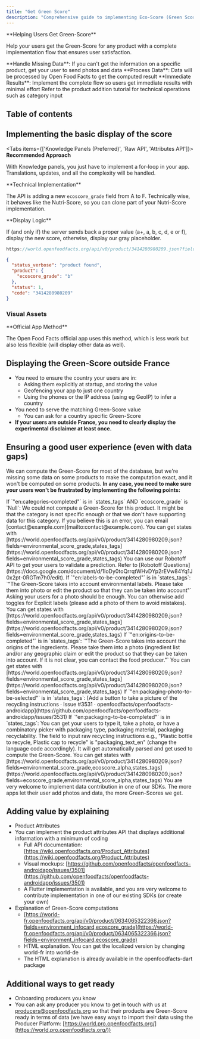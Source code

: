 ```yaml
---
title: "Get Green Score"
description: "Comprehensive guide to implementing Eco-Score (Green Score) in your app with proper handling of data gaps and user experience"
---
```



<Callout>
**Helping Users Get Green-Score**

Help your users get the Green-Score for any product with a complete implementation flow that ensures user satisfaction.

</Callout>

<Steps>
  <Step>
    **Handle Missing Data**: If you can't get the information on a specific
    product, get your user to send photos and data
  </Step>
  <Step>
    **Process Data**: Data will be processed by Open Food Facts to get the
    computed result
  </Step>
  <Step>
    **Immediate Results**: Implement the complete flow so users get immediate
    results with minimal effort
  </Step>
</Steps>

<Card title="Technical Implementation" href="/docs/Product-Opener/tutorials/product-management/adding-missing-products">
  Refer to the product addition tutorial for technical operations such as
  category input
</Card>

## Table of contents

<Cards>
  <Card
    title="App Preparation"
    description="Getting your app ready for the Green-Score"
  />
  <Card
    title="Basic Display"
    description="Implementing the basic display of the score"
  />
  <Card
    title="International Support"
    description="Displaying the Green-Score outside France"
  />
  <Card
    title="User Experience"
    description="Ensuring good UX even with data gaps"
  />
  <Card title="Disclaimers" description="Adding appropriate disclaimers" />
  <Card title="Value Addition" description="Adding value by explaining" />
</Cards>

## Implementing the basic display of the score

<Tabs items={['Knowledge Panels (Preferred)', 'Raw API', 'Attributes API']}>
<Tab value="Knowledge Panels (Preferred)">
<Callout type="info">
**Recommended Approach**

With Knowledge panels, you just have to implement a for-loop in your app. Translations, updates, and all the complexity will be handled.

</Callout>
</Tab>
<Tab value="Raw API">
<Callout>
**Technical Implementation**

The API is adding a new `ecoscore_grade` field from A to F. Technically wise, it behaves like the Nutri-Score, so you can clone part of your Nutri-Score implementation.

</Callout>

<Callout type="warn">
**Display Logic**

If (and only if) the server sends back a proper value (a+, a, b, c, d, e or f), display the new score, otherwise, display our gray placeholder.

</Callout>

```javascript title="API Endpoint Example"
https://world.openfoodfacts.org/api/v0/product/3414280980209.json?fields=environmental_score_grade
```

```json title="Response Example"
{
  "status_verbose": "product found",
  "product": {
    "ecoscore_grade": "b"
  },
  "status": 1,
  "code": "3414280980209"
}
```

### Visual Assets

<Cards>
<Card title="A+ Green Score" href="https://static.openfoodfacts.org/images/attributes/dist/green-score-a-plus.svg" />
<Card title="A Green Score" href="https://static.openfoodfacts.org/images/attributes/dist/green-score-a.svg" />
<Card title="B Green Score" href="https://static.openfoodfacts.org/images/attributes/dist/green-score-b.svg" />
<Card title="C Green Score" href="https://static.openfoodfacts.org/images/attributes/dist/green-score-c.svg" />
<Card title="D Green Score" href="https://static.openfoodfacts.org/images/attributes/dist/green-score-d.svg" />
<Card title="E Green Score" href="https://static.openfoodfacts.org/images/attributes/dist/green-score-e.svg" />
<Card title="F Green Score" href="https://static.openfoodfacts.org/images/attributes/dist/green-score-f.svg" />
<Card title="Unknown Green Score" href="https://static.openfoodfacts.org/images/attributes/dist/green-score-unknown.svg" />
</Cards>
</Tab>
<Tab value="Attributes API">
<Callout>
**Official App Method**

The Open Food Facts official app uses this method, which is less work but also less flexible (will display other data as well).

</Callout>
</Tab>
</Tabs>

## Displaying the Green-Score outside France

- You need to ensure the country your users are in:
  - Asking them explicitly at startup, and storing the value
  - Geofencing your app to just one country
  - Using the phones or the IP address (using eg GeoIP) to infer a country
- You need to serve the matching Green-Score value
  - You can ask for a country specific Green-Score
- **If your users are outside France, you need to clearly display the experimental disclaimer at least once.**

## Ensuring a good user experience (even with data gaps)

We can compute the Green-Score for most of the database, but we're missing some data on some products to make the computation exact, and it won't be computed on some products. **In any case, you need to make sure your users won't be frustrated by implementing the following points:**

<Callout type="info" title="Handling Missing Green-Score (Category)">
  If `"en:categories-completed"` is in `states_tags` AND `ecoscore_grade` is
  `Null`: We could not compute a Green-Score for this product. It might be that
  the category is not specific enough or that we don't have supporting data for
  this category. If you believe this is an error, you can email
  [contact@example.com](mailto:contact@example.com). You can get states with
  [https://world.openfoodfacts.org/api/v0/product/3414280980209.json?fields=environmental_score_grade,states_tags](https://world.openfoodfacts.org/api/v0/product/3414280980209.json?fields=environmental_score_grade,states_tags)
</Callout>

<Callout type="info" title="Helping Users Add Missing Categories">
  You can use our Robotoff API to get your users to validate a prediction. Refer
  to [Robotoff
  Questions](https://docs.google.com/document/d/1IoDy0toQrrqtWHvDYp2rEVw84Yq1J0x2pt-0RGTm7h0/edit).
</Callout>

<Callout type="info" title="Handling Missing Labels">
  If `"en:labels-to-be-completed"` is in `states_tags`: `"The Green-Score takes
  into account environmental labels. Please take them into photo or edit the
  product so that they can be taken into account"` Asking your users for a photo
  should be enough. You can otherwise add toggles for Explicit labels (please
  add a photo of them to avoid mistakes). You can get states with
  [https://world.openfoodfacts.org/api/v0/product/3414280980209.json?fields=environmental_score_grade,states_tags](https://world.openfoodfacts.org/api/v0/product/3414280980209.json?fields=environmental_score_grade,states_tags)
</Callout>

<Callout type="info" title="Handling Missing Origins">
  If `"en:origins-to-be-completed"` is in `states_tags`: `"The Green-Score takes
  into account the origins of the ingredients. Please take them into a photo
  (ingredient list and/or any geographic claim or edit the product so that they
  can be taken into account. If it is not clear, you can contact the food
  producer."` You can get states with
  [https://world.openfoodfacts.org/api/v0/product/3414280980209.json?fields=environmental_score_grade,states_tags](https://world.openfoodfacts.org/api/v0/product/3414280980209.json?fields=environmental_score_grade,states_tags)
</Callout>

<Callout type="info" title="Handling Missing Recycling Information">
  If `"en:packaging-photo-to-be-selected"` is in `states_tags`: [Add a button to
  take a picture of the recycling instructions · Issue #3531 ·
  openfoodfacts/openfoodfacts-androidapp](https://github.com/openfoodfacts/openfoodfacts-androidapp/issues/3531)
  If `"en:packaging-to-be-completed"` is in `states_tags`: You can get your
  users to type it, take a photo, or have a combinatory picker with packaging
  type, packaging material, packaging recyclability. The field to input raw
  recycling instructions e.g., "Plastic bottle to recycle, Plastic cap to
  recycle" is "packaging_text_en" (change the language code accordingly). It
  will get automatically parsed and get used to compute the Green-Score. You can
  get states with
  [https://world.openfoodfacts.org/api/v0/product/3414280980209.json?fields=environmental_score_grade,ecoscore_alpha,states_tags](https://world.openfoodfacts.org/api/v0/product/3414280980209.json?fields=ecoscore_grade,environmental_score_alpha,states_tags)
</Callout>

<Callout type="info" title="Sharing Your Code">
  You are very welcome to implement data contribution in one of our SDKs. The
  more apps let their user add photos and data, the more Green-Scores we get.
</Callout>

## Adding value by explaining

- Product Attributes
- You can implement the product attributes API that displays additional information with a minimum of coding
  - Full API documentation: [https://wiki.openfoodfacts.org/Product_Attributes](https://wiki.openfoodfacts.org/Product_Attributes)
  - Visual mockups: [https://github.com/openfoodfacts/openfoodfacts-androidapp/issues/3501](https://github.com/openfoodfacts/openfoodfacts-androidapp/issues/3501)
  - A Flutter implementation is available, and you are very welcome to contribute implementation in one of our existing SDKs (or create your own)
- Explanation of Green-Score computations
  - [https://world-fr.openfoodfacts.org/api/v0/product/0634065322366.json?fields=environment_infocard,ecoscore_grade](https://world-fr.openfoodfacts.org/api/v0/product/0634065322366.json?fields=environment_infocard,ecoscore_grade)
  - HTML explanation. You can get the localized version by changing world-fr into world-de
  - The HTML explanation is already available in the openfoodfacts-dart package

## Additional ways to get ready

- Onboarding producers you know
- You can ask any producer you know to get in touch with us at [producers@openfoodfacts.org](mailto:producers@openfoodfacts.org) so that their products are Green-Score ready in terms of data (we have easy ways to import their data using the Producer Platform: [https://world.pro.openfoodfacts.org/](https://world.pro.openfoodfacts.org/))
